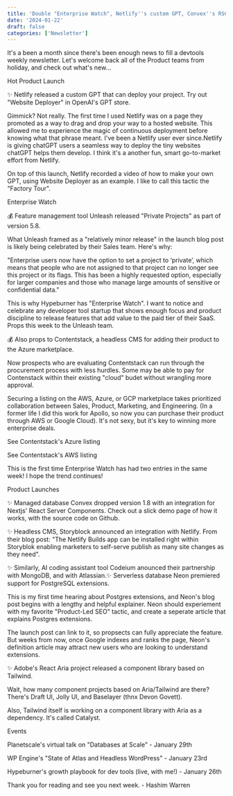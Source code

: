 ```yaml
---
title: 'Double "Enterprise Watch", Netlify''s custom GPT, Convex''s RSC support'
date: '2024-01-22'
draft: false
categories: ['Newsletter']
---
```


It's a been a month since there's been enough news to fill a devtools weekly newsletter. Let's welcome back all of the Product teams from holiday, and check out what's new...

Hot Product Launch

✨ Netlify released a custom GPT that can deploy your project. Try out "Website Deployer" in OpenAI's GPT store.

Gimmick? Not really. The first time I used Netlify was on a page they promoted as a way to drag and drop your way to a hosted website. This allowed me to experience the magic of continuous deployment before knowing what that phrase meant. I've been a Netlify user ever since.Netlify is giving chatGPT users a seamless way to deploy the tiny websites chatGPT helps them develop. I think it's a another fun, smart go-to-market effort from Netlify.

On top of this launch, Netlify recorded a video of how to make your own GPT, using Website Deployer as an example. I like to call this tactic the "Factory Tour".

Enterprise Watch

💰 Feature management tool Unleash released "Private Projects" as part of version 5.8.

What Unleash framed as a "relatively minor release" in the launch blog post is likely being celebrated by their Sales team. Here's why:

"Enterprise users now have the option to set a project to ‘private’, which means that people who are not assigned to that project can no longer see this project or its flags. This has been a highly requested option, especially for larger companies and those who manage large amounts of sensitive or confidential data."

This is why Hypeburner has "Enterprise Watch". I want to notice and celebrate any developer tool startup that shows enough focus and product discipline to release features that add value to the paid tier of their SaaS. Props this week to the Unleash team.

💰 Also props to Contentstack, a headless CMS for adding their product to the Azure marketplace.

Now prospects who are evaluating Contentstack can run through the procurement process with less hurdles. Some may be able to pay for Contenstack within their existing "cloud" budet without wrangling more approval.

Securing a listing on the AWS, Azure, or GCP marketplace takes prioritized collaboration between Sales, Product, Marketing, and Engineering. (In a former life I did this work for Apollo, so now you can purchase their product through AWS or Google Cloud). It's not sexy, but it's key to winning more enterprise deals.

See Contentstack's Azure listing

See Contentstack's AWS listing

This is the first time Enterprise Watch has had two entries in the same week! I hope the trend continues!

Product Launches

✨ Managed database Convex dropped version 1.8 with an integration for Nextjs' React Server Components. Check out a slick demo page of how it works, with the source code on Github.

✨ Headless CMS, Storyblock announced an integration with Netlify. From their blog post: "The Netlify Builds app can be installed right within Storyblok enabling marketers to self-serve publish as many site changes as they need".

✨ Similarly, AI coding assistant tool Codeium anounced their partnership with MongoDB, and with Atlassian.✨ Serverless database Neon premiered support for PostgreSQL extensions.

This is my first time hearing about Postgres extensions, and Neon's blog post begins with a lengthy and helpful explainer. Neon should experiement with my favorite "Product-Led SEO" tactic, and create a seperate article that explains Postgres extensions.

The launch post can link to it, so propsects can fully appreciate the feature. But weeks from now, once Google indexes and ranks the page, Neon's definition article may attract new users who are looking to understand extensions.

✨ Adobe's React Aria project released a component library based on Tailwind.

Wait, how many component projects based on Aria/Tailwind are there? There's Draft UI, Jolly UI, and Baselayer (thnx Devon Govett).

Also, Tailwind itself is working on a component library with Aria as a dependency. It's called Catalyst.

Events

Planetscale's virtual talk on "Databases at Scale" - January 29th

WP Engine's "State of Atlas and Headless WordPress" - January 23rd

Hypeburner's growth playbook for dev tools (live, with me!) - January 26th

Thank you for reading and see you next week. - Hashim Warren
